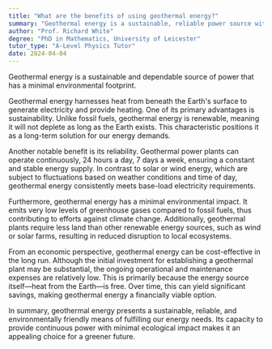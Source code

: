 ```yaml
---
title: "What are the benefits of using geothermal energy?"
summary: "Geothermal energy is a sustainable, reliable power source with minimal environmental impact, making it an attractive option for clean energy solutions."
author: "Prof. Richard White"
degree: "PhD in Mathematics, University of Leicester"
tutor_type: "A-Level Physics Tutor"
date: 2024-04-04
---
```


Geothermal energy is a sustainable and dependable source of power that has a minimal environmental footprint.

Geothermal energy harnesses heat from beneath the Earth's surface to generate electricity and provide heating. One of its primary advantages is sustainability. Unlike fossil fuels, geothermal energy is renewable, meaning it will not deplete as long as the Earth exists. This characteristic positions it as a long-term solution for our energy demands.

Another notable benefit is its reliability. Geothermal power plants can operate continuously, 24 hours a day, 7 days a week, ensuring a constant and stable energy supply. In contrast to solar or wind energy, which are subject to fluctuations based on weather conditions and time of day, geothermal energy consistently meets base-load electricity requirements.

Furthermore, geothermal energy has a minimal environmental impact. It emits very low levels of greenhouse gases compared to fossil fuels, thus contributing to efforts against climate change. Additionally, geothermal plants require less land than other renewable energy sources, such as wind or solar farms, resulting in reduced disruption to local ecosystems.

From an economic perspective, geothermal energy can be cost-effective in the long run. Although the initial investment for establishing a geothermal plant may be substantial, the ongoing operational and maintenance expenses are relatively low. This is primarily because the energy source itself—heat from the Earth—is free. Over time, this can yield significant savings, making geothermal energy a financially viable option.

In summary, geothermal energy presents a sustainable, reliable, and environmentally friendly means of fulfilling our energy needs. Its capacity to provide continuous power with minimal ecological impact makes it an appealing choice for a greener future.
    